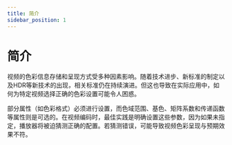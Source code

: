 ```yaml
---
title: 简介
sidebar_position: 1
---
```


# 简介

视频的色彩信息存储和呈现方式受多种因素影响。随着技术进步、新标准的制定以及HDR等新技术的出现，相关标准仍在持续演进。但这也导致在实际应用中，如何为特定视频选择正确的色彩设置可能令人困惑。

部分属性（如色彩格式）必须进行设置，而色域范围、基色、矩阵系数和传递函数等属性则是可选的。在视频编码时，最佳实践是明确设置这些参数，因为如果未指定，播放器将被迫猜测正确的配置。若猜测错误，可能导致视频色彩呈现与预期效果不符。